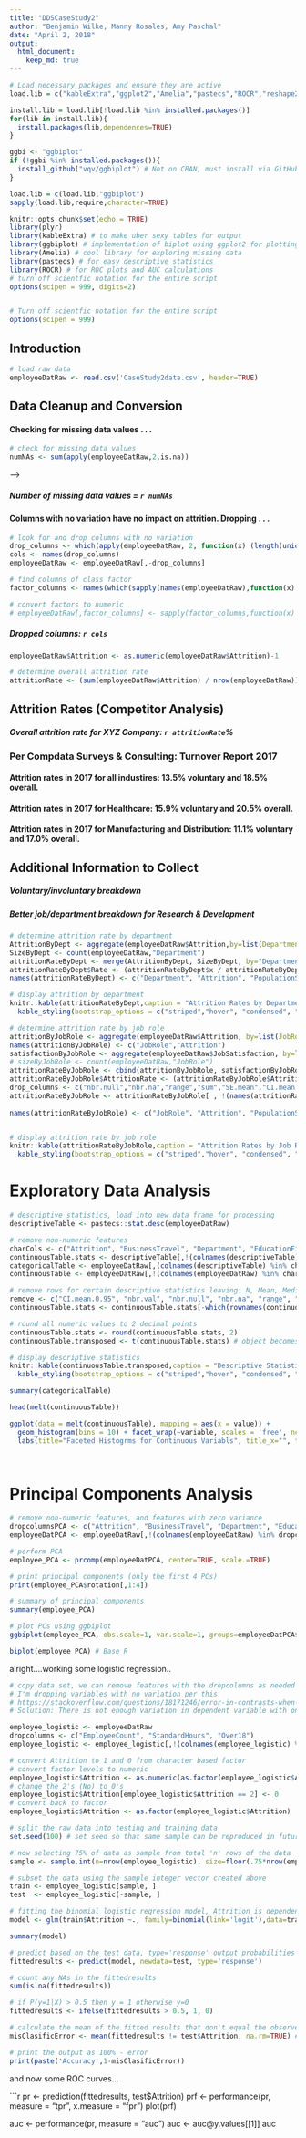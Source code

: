 ```yaml
---
title: "DDSCaseStudy2"
author: "Benjamin Wilke, Manny Rosales, Amy Paschal"
date: "April 2, 2018"
output:
  html_document:
    keep_md: true
---
```

```r
# Load necessary packages and ensure they are active
load.lib = c("kableExtra","ggplot2","Amelia","pastecs","ROCR","reshape2","devtools")

install.lib = load.lib[!load.lib %in% installed.packages()]
for(lib in install.lib){
  install.packages(lib,dependences=TRUE)
} 

ggbi <- "ggbiplot"
if (!ggbi %in% installed.packages()){
  install_github("vqv/ggbiplot") # Not on CRAN, must install via GitHub using devtools package
} 

load.lib = c(load.lib,"ggbiplot")
sapply(load.lib,require,character=TRUE)

knitr::opts_chunk$set(echo = TRUE)
library(plyr)
library(kableExtra) # to make uber sexy tables for output
library(ggbiplot) # implementation of biplot using ggplot2 for plotting PCs
library(Amelia) # cool library for exploring missing data
library(pastecs) # for easy descriptive statistics
library(ROCR) # for ROC plots and AUC calculations
# turn off scientfic notation for the entire script
options(scipen = 999, digits=2)


# Turn off scientfic notation for the entire script
options(scipen = 999)
```

<!--
#```{r setup, include=FALSE}
#knitr::opts_chunk$set(echo = TRUE)
#library(kableExtra) # to make uber sexy tables for output
#library(ggbiplot) # implementation of biplot using ggplot2 for plotting PCs
#library(Amelia) # cool library for exploring missing data
#library(pastecs) # for easy descriptive statistics
#library(ROCR) # for ROC plots and AUC calculations
# turn off scientfic notation for the entire script
#options(scipen = 999)
#```
-->

## Introduction

```r
# load raw data
employeeDatRaw <- read.csv('CaseStudy2data.csv', header=TRUE)
```



## Data Cleanup and Conversion

#### Checking for missing data values . . .

```r
# check for missing data values
numNAs <- sum(apply(employeeDatRaw,2,is.na))

```
-->

##### Number of missing data values = `r numNAs`

#### Columns with no variation have no impact on attrition. Dropping . . .

```r

# look for and drop columns with no variation
drop_columns <- which(apply(employeeDatRaw, 2, function(x) (length(unique(x)) == 1)))
cols <- names(drop_columns)
employeeDatRaw <- employeeDatRaw[,-drop_columns]

# find columns of class factor
factor_columns <- names(which(sapply(names(employeeDatRaw),function(x) class(employeeDatRaw[[x]])=="factor")))

# convert factors to numeric
# employeeDatRaw[,factor_columns] <- sapply(factor_columns,function(x) as.numeric(employeeDatRaw[[x]])-1)
```

##### Dropped columns: `r cols`

```r
employeeDatRaw$Attrition <- as.numeric(employeeDatRaw$Attrition)-1

# determine overall attrition rate
attritionRate <- (sum(employeeDatRaw$Attrition) / nrow(employeeDatRaw)) * 100
```

## Attrition Rates (Competitor Analysis)

##### Overall attrition rate for XYZ Company: `r attritionRate`%
### Per Compdata Surveys & Consulting: Turnover Report 2017
#### Attrition rates in 2017 for all industires: 13.5% voluntary and 18.5% overall.
#### Attrition rates in 2017 for Healthcare: 15.9% voluntary and 20.5% overall.
#### Attrition rates in 2017 for Manufacturing and Distribution: 11.1% voluntary and 17.0% overall.


## Additional Information to Collect
##### Voluntary/involuntary breakdown
##### Better job/department breakdown for Research & Development

```r
# determine attrition rate by department
AttritionByDept <- aggregate(employeeDatRaw$Attrition,by=list(Department=employeeDatRaw$Department),FUN=sum)
SizeByDept <- count(employeeDatRaw,"Department")
attritionRateByDept <- merge(AttritionByDept, SizeByDept, by="Department")
attritionRateByDept$Rate <- (attritionRateByDept$x / attritionRateByDept$freq) * 100
names(attritionRateByDept) <- c("Department", "Attrition", "PopulationSize", "AttritionRate")

# display attrition by department
knitr::kable(attritionRateByDept,caption = "Attrition Rates by Department", row.names = TRUE, "html") %>%
  kable_styling(bootstrap_options = c("striped","hover", "condensed", "responsive"))

# determine attrition rate by job role
attritionByJobRole <- aggregate(employeeDatRaw$Attrition, by=list(JobRole=employeeDatRaw$JobRole), FUN=sum)
names(attritionByJobRole) <- c("JobRole","Attrition")
satisfactionByJobRole <- aggregate(employeeDatRaw$JobSatisfaction, by=list(JobRole=employeeDatRaw$JobRole), FUN=stat.desc)
# sizeByJobRole <- count(employeeDatRaw,"JobRole")
attritionRateByJobRole <- cbind(attritionByJobRole, satisfactionByJobRole$x)
attritionRateByJobRole$AttritionRate <- (attritionRateByJobRole$Attrition / attritionRateByJobRole$nbr.val) * 100
drop_columns <- c("nbr.null","nbr.na","range","sum","SE.mean","CI.mean.0.95","coef.var")
attritionRateByJobRole <- attritionRateByJobRole[ , !(names(attritionRateByJobRole) %in% drop_columns)]
 
names(attritionRateByJobRole) <- c("JobRole", "Attrition", "PopulationSize", "SatMin", "SatMax", "SatMedian","SatMean","SatVar","SatStdDev","AttritionRate")


# display attrition rate by job role
knitr::kable(attritionRateByJobRole,caption = "Attrition Rates by Job Role, Including Job Satisfaction Statistics", row.names = TRUE, "html") %>%
  kable_styling(bootstrap_options = c("striped","hover", "condensed", "responsive"))

```


# Exploratory Data Analysis
``` r
# descriptive statistics, load into new data frame for processing
descriptiveTable <- pastecs::stat.desc(employeeDatRaw)

# remove non-numeric features
charCols <- c("Attrition", "BusinessTravel", "Department", "EducationField", "Gender", "JobRole", "MaritalStatus", "Over18", "OverTime")
continuousTable.stats <- descriptiveTable[,!(colnames(descriptiveTable) %in% charCols)]
categoricalTable <- employeeDatRaw[,(colnames(descriptiveTable) %in% charCols)]
continuousTable <- employeeDatRaw[,!(colnames(employeeDatRaw) %in% charCols)]

# remove rows for certain descriptive statistics leaving: N, Mean, Median, Std Dev, Var, Min, Max
remove <- c("CI.mean.0.95", "nbr.val", "nbr.null", "nbr.na", "range", "sum", "SE.mean", "CI.mean", "coef.var")
continuousTable.stats <- continuousTable.stats[-which(rownames(continuousTable.stats) %in% remove),]

# round all numeric values to 2 decimal points
continuousTable.stats <- round(continuousTable.stats, 2)
continuousTable.transposed <- t(continuousTable.stats) # object becomes matrix

# display descriptive statistics
knitr::kable(continuousTable.transposed,caption = "Descriptive Statistics for Numeric Features in the Raw Employee Data", row.names = TRUE, "html") %>%
  kable_styling(bootstrap_options = c("striped","hover", "condensed", "responsive"), full_width = F)

summary(categoricalTable)

head(melt(continuousTable))

ggplot(data = melt(continuousTable), mapping = aes(x = value)) + 
  geom_histogram(bins = 10) + facet_wrap(~variable, scales = 'free', ncol = 4) + 
  labs(title="Faceted Histogrms for Continuous Variabls", title_x="", title_y="")

 
```

<!--
# ```{r, echo=TRUE}
# 
# # descriptive statistics, load into new data frame for processing
# descriptiveTable <- stat.desc(employeeDatRaw)
# 
# # remove non-numeric features
# dropcolumns <- c("Attrition", "BusinessTravel", "Department", "EducationField", "Gender", "JobRole", "MaritalStatus", "Over18", "OverTime")
# descriptiveTable <- descriptiveTable[,!(colnames(descriptiveTable) %in% dropcolumns)]
# 
# # round all numeric values to 2 decimal points
# descriptiveTable <- round(descriptiveTable, 2)
# 
# # remove rows for statistics we don't care about, leaving: N, Mean, Median, Std Dev, Var, Min, Max
# remove <- c("CI.mean.0.95", "nbr.val", "nbr.null", "nbr.na", "range", "sum", "SE.mean", "CI.mean", "coef.var")
# descriptiveTable <- descriptiveTable[-which(rownames(descriptiveTable) %in% remove),]
# 
# # display descriptive statistics
# knitr::kable(descriptiveTable,caption = "Descriptive Statistics for Numeric Features in the Raw Employee Data", row.names = TRUE, "html") %>%
#   kable_styling(bootstrap_options = c("striped","hover", "condensed", "responsive"))
# 
# ```
-->

# Principal Components Analysis

```r
# remove non-numeric features, and features with zero variance
dropcolumnsPCA <- c("Attrition", "BusinessTravel", "Department", "EducationField", "Gender", "JobRole", "MaritalStatus", "Over18", "OverTime", "EmployeeCount", "StandardHours")
employeeDatPCA <- employeeDatRaw[,!(colnames(employeeDatRaw) %in% dropcolumnsPCA)]

# perform PCA
employee_PCA <- prcomp(employeeDatPCA, center=TRUE, scale.=TRUE)

# print principal components (only the first 4 PCs)
print(employee_PCA$rotation[,1:4])

# summary of principal components
summary(employee_PCA)
```

```r
# plot PCs using ggbiplot
ggbiplot(employee_PCA, obs.scale=1, var.scale=1, groups=employeeDatPCA$Attrition, ellipse=TRUE, circle=TRUE) + theme(legend.position='top') + scale_color_discrete()

biplot(employee_PCA) # Base R
```


alright....working some logistic regression..

```r

# copy data set, we can remove features with the dropcolumns as needed to play with the model
# I'm dropping variables with no variation per this 
# https://stackoverflow.com/questions/18171246/error-in-contrasts-when-defining-a-linear-model-in-r
# Solution: There is not enough variation in dependent variable with only one value. So, you need to drop that variable, irrespective of whether that is numeric or character or factor variable.

employee_logistic <- employeeDatRaw
dropcolumns <- c("EmployeeCount", "StandardHours", "Over18")
employee_logistic <- employee_logistic[,!(colnames(employee_logistic) %in% dropcolumns)]

# convert Attrition to 1 and 0 from character based factor
# convert factor levels to numeric
employee_logistic$Attrition <- as.numeric(as.factor(employee_logistic$Attrition))
# change the 2's (No) to 0's
employee_logistic$Attrition[employee_logistic$Attrition == 2] <- 0
# convert back to factor
employee_logistic$Attrition <- as.factor(employee_logistic$Attrition)

# split the raw data into testing and training data
set.seed(100) # set seed so that same sample can be reproduced in future

# now selecting 75% of data as sample from total 'n' rows of the data  
sample <- sample.int(n=nrow(employee_logistic), size=floor(.75*nrow(employee_logistic)), replace=FALSE)

# subset the data using the sample integer vector created above
train <- employee_logistic[sample, ]
test  <- employee_logistic[-sample, ]

# fitting the binomial logistic regression model, Attrition is dependent, fitting using all features
model <- glm(train$Attrition ~., family=binomial(link='logit'),data=train)

summary(model)

# predict based on the test data, type='response' output probabilities in the form of P(y=1|X)
fittedresults <- predict(model, newdata=test, type='response')

# count any NAs in the fittedresults
sum(is.na(fittedresults))

# if P(y=1|X) > 0.5 then y = 1 otherwise y=0
fittedresults <- ifelse(fittedresults > 0.5, 1, 0)

# calculate the mean of the fitted results that don't equal the observed result - IGNORE NAs
misClasificError <- mean(fittedresults != test$Attrition, na.rm=TRUE) # this adds up all the instances of misclassification then divides by total (via mean)

# print the output as 100% - error
print(paste('Accuracy',1-misClasificError))


```

and now some ROC curves...

```r

pr <- prediction(fittedresults, test$Attrition)
prf <- performance(pr, measure = "tpr", x.measure = "fpr")
plot(prf)

auc <- performance(pr, measure = "auc")
auc <- auc@y.values[[1]]
auc

